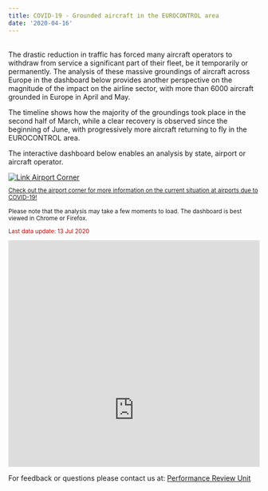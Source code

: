```yaml
---
title: COVID-19 - Grounded aircraft in the EUROCONTROL area
date: '2020-04-16'
---
```


<style type="text/css">
.img-responsive {
    margin: 0 auto;
    max-width: 75%
}

.resp-container {
    position: relative;
    overflow: hidden;
    padding-top: 90.0%;
}

.resp-iframe {
    position: absolute;
    top: 0;
    left: 0;
    width: 100%;
    height: 150%;
    border: 0;
}
</style>

<div class="container">
<div class="row align-items-start">
<div class="col-sm-9">
<br>
The drastic reduction in traffic has forced many aircraft operators to withdraw from service a significant part of their fleet, be it temporarily or permanently.
The analysis of these massive groundings of aircraft across Europe in the dashboard below provides another perspective on the magnitude of the impact on the airline sector, with more than 6000 aircraft grounded in Europe in April and May.

The timeline shows how the majority of the groundings took place in the second half of March, while a clear recovery is observed since the beginning of June, with progressively more aircraft returning to fly in the EUROCONTROL area.

The interactive dashboard below enables an analysis by state, airport or aircraft operator.

</div>
<div class="col-sm-3">
<div class="card border-0"><a href="https://ext.eurocontrol.int/airport_corner_public/covid" target="_blank">
  <img class="card-img-top" src="/images/covid/ectl_apt_corner.jpg" alt="Link Airport Corner">
  <div class="card-body"><small><p class="card-text">Check out the airport corner for more information on the current situation at airports due to COVID-19! <i class='fas fa-xs fa-external-link-alt'></i></p></small></div></a>
</div></div></div></div>
 
<small>Please note that the analysis may take a few moments to load. The dashboard is best viewed in Chrome or Firefox.<br>
<p style="color:#c00000">Last data update: 13 Jul 2020</p></small>
<div class="resp-container">
<iframe class="resp-iframe" src="https://datastudio.google.com/embed/reporting/2b9d2307-db40-4239-a72b-fb68eeb4f910/page/6wMXB" frameborder="0" style="border:0" allowfullscreen></iframe>
</div>

For feedback or questions please contact us at:
[Performance Review Unit](mailto:PRU-Support@eurocontrol.int)